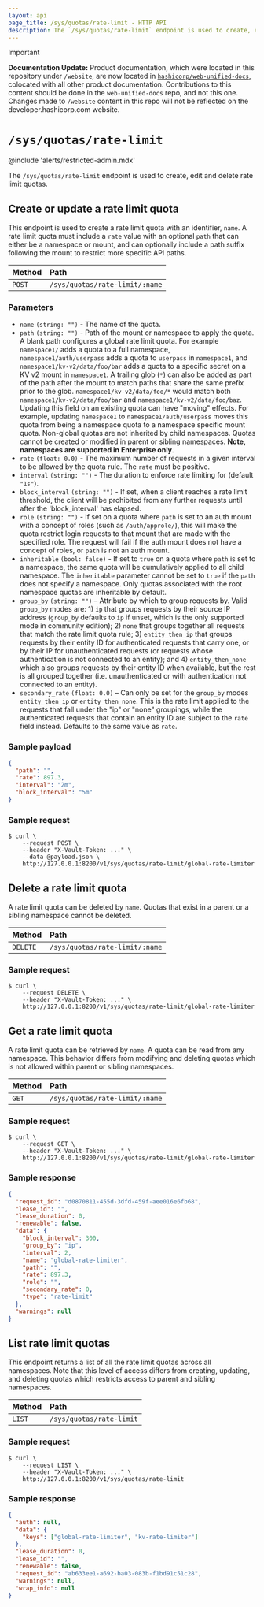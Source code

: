 ```yaml
---
layout: api
page_title: /sys/quotas/rate-limit - HTTP API
description: The `/sys/quotas/rate-limit` endpoint is used to create, edit and delete rate limit quotas.
---
```


> [!IMPORTANT]  
> **Documentation Update:** Product documentation, which were located in this repository under `/website`, are now located in [`hashicorp/web-unified-docs`](https://github.com/hashicorp/web-unified-docs), colocated with all other product documentation. Contributions to this content should be done in the `web-unified-docs` repo, and not this one. Changes made to `/website` content in this repo will not be reflected on the developer.hashicorp.com website.

# `/sys/quotas/rate-limit`

@include 'alerts/restricted-admin.mdx'

The `/sys/quotas/rate-limit` endpoint is used to create, edit and delete rate limit quotas.

## Create or update a rate limit quota

This endpoint is used to create a rate limit quota with an identifier, `name`.
A rate limit quota must include a `rate` value with an optional `path` that can
either be a namespace or mount, and can optionally include a path suffix following
the mount to restrict more specific API paths.

| Method | Path                           |
| :----- | :----------------------------- |
| `POST` | `/sys/quotas/rate-limit/:name` |

### Parameters

- `name` `(string: "")` - The name of the quota.
- `path` `(string: "")` - Path of the mount or namespace to apply the quota.
  A blank path configures a global rate limit quota. For example `namespace1/`
  adds a quota to a full namespace, `namespace1/auth/userpass` adds a quota to
  `userpass` in `namespace1`, and `namespace1/kv-v2/data/foo/bar` adds a quota to
  a specific secret on a KV v2 mount in `namespace1`. A trailing glob (`*`) can also
  be added as part of the path after the mount to match paths that share the same prefix
  prior to the glob. `namespace1/kv-v2/data/foo/*` would match both
  `namespace1/kv-v2/data/foo/bar` and `namespace1/kv-v2/data/foo/baz`. Updating this field on
  an existing quota can have "moving" effects. For example, updating `namespace1` to
  `namespace1/auth/userpass` moves this quota from being a namespace quota to a
  namespace specific mount quota. Non-global quotas are not inherited by child
  namespaces. Quotas cannot be created or modified in parent or sibling namespaces.
  **Note, namespaces are supported in Enterprise only**.
- `rate` `(float: 0.0)` - The maximum number of requests in a given interval to
  be allowed by the quota rule. The `rate` must be positive.
- `interval` `(string: "")` - The duration to enforce rate limiting for (default `"1s"`).
- `block_interval` `(string: "")` - If set, when a client reaches a rate limit
  threshold, the client will be prohibited from any further requests until after
  the 'block_interval' has elapsed.
- `role` `(string: "")` - If set on a quota where `path` is set to an auth mount with a
  concept of roles (such as `/auth/approle/`), this will make the quota restrict login
  requests to that mount that are made with the specified role. The request will fail if
  the auth mount does not have a concept of roles, or `path` is not an auth mount.
- `inheritable` `(bool: false)` - If set to `true` on a quota where `path` is set to a namespace,
  the same quota will be cumulatively applied to all child namespace. The `inheritable`
  parameter cannot be set to `true` if the `path` does not specify a namespace. Only quotas
  associated with the root namespace quotas are inheritable by default.
- `group_by` `(string: "")` – <EnterpriseAlert product="vault" inline /> Attribute by which
  to group requests by. Valid `group_by` modes are: 1) `ip` that groups requests by their source
  IP address (`group_by` defaults to `ip` if unset, which is the only supported mode in community
  edition); 2) `none` that groups together all requests that match the rate limit quota rule; 3)
  `entity_then_ip` that groups requests by their entity ID for authenticated requests that carry
  one, or by their IP for unauthenticated requests (or requests whose authentication is not
  connected to an entity); and 4) `entity_then_none` which also groups requests by their entity
  ID when available, but the rest is all grouped together (i.e. unauthenticated or with
  authentication not connected to an entity).
- `secondary_rate` `(float: 0.0)` – <EnterpriseAlert product="vault" inline /> Can only be set
  for the `group_by` modes `entity_then_ip` or `entity_then_none`. This is the rate limit applied
  to the requests that fall under the "ip" or "none" groupings, while the authenticated requests
  that contain an entity ID are subject to the `rate` field instead. Defaults to the same value
  as `rate`.

### Sample payload

```json
{
  "path": "",
  "rate": 897.3,
  "interval": "2m",
  "block_interval": "5m"
}
```

### Sample request

```shell-session
$ curl \
    --request POST \
    --header "X-Vault-Token: ..." \
    --data @payload.json \
    http://127.0.0.1:8200/v1/sys/quotas/rate-limit/global-rate-limiter
```

## Delete a rate limit quota

A rate limit quota can be deleted by `name`.
Quotas that exist in a parent or a sibling namespace cannot be deleted.

| Method   | Path                           |
| :------- | :----------------------------- |
| `DELETE` | `/sys/quotas/rate-limit/:name` |

### Sample request

```shell-session
$ curl \
    --request DELETE \
    --header "X-Vault-Token: ..." \
    http://127.0.0.1:8200/v1/sys/quotas/rate-limit/global-rate-limiter
```

## Get a rate limit quota

A rate limit quota can be retrieved by `name`.
A quota can be read from any namespace. This behavior differs
from modifying and deleting quotas which is not allowed within parent
or sibling namespaces.

| Method | Path                           |
| :----- | :----------------------------- |
| `GET`  | `/sys/quotas/rate-limit/:name` |

### Sample request

```shell-session
$ curl \
    --request GET \
    --header "X-Vault-Token: ..." \
    http://127.0.0.1:8200/v1/sys/quotas/rate-limit/global-rate-limiter
```

### Sample response

```json
{
  "request_id": "d0870811-455d-3dfd-459f-aee016e6fb68",
  "lease_id": "",
  "lease_duration": 0,
  "renewable": false,
  "data": {
    "block_interval": 300,
    "group_by": "ip",
    "interval": 2,
    "name": "global-rate-limiter",
    "path": "",
    "rate": 897.3,
    "role": "",
    "secondary_rate": 0,
    "type": "rate-limit"
  },
  "warnings": null
}
```

## List rate limit quotas

This endpoint returns a list of all the rate limit quotas across all namespaces.
Note that this level of access differs from creating, updating, and deleting
quotas which restricts access to parent and sibling namespaces.

| Method | Path                     |
| :----- | :----------------------- |
| `LIST` | `/sys/quotas/rate-limit` |

### Sample request

```shell-session
$ curl \
    --request LIST \
    --header "X-Vault-Token: ..." \
    http://127.0.0.1:8200/v1/sys/quotas/rate-limit
```

### Sample response

```json
{
  "auth": null,
  "data": {
    "keys": ["global-rate-limiter", "kv-rate-limiter"]
  },
  "lease_duration": 0,
  "lease_id": "",
  "renewable": false,
  "request_id": "ab633ee1-a692-ba03-083b-f1bd91c51c28",
  "warnings": null,
  "wrap_info": null
}
```
